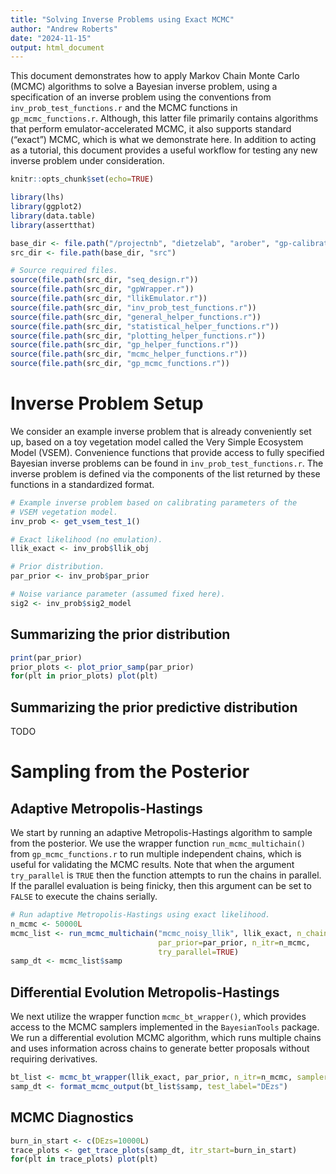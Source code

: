 ```yaml
---
title: "Solving Inverse Problems using Exact MCMC"
author: "Andrew Roberts"
date: "2024-11-15"
output: html_document
---
```


This document demonstrates how to apply Markov Chain Monte Carlo (MCMC)
algorithms to solve a Bayesian inverse problem, using a specification of an 
inverse problem using the conventions from `inv_prob_test_functions.r` and 
the MCMC functions in `gp_mcmc_functions.r`. Although, this latter file 
primarily contains algorithms that perform emulator-accelerated MCMC, it also 
supports standard ("exact") MCMC, which is what we demonstrate here. In 
addition to acting as a tutorial, this document provides a useful workflow 
for testing any new inverse problem under consideration.


```r
knitr::opts_chunk$set(echo=TRUE)

library(lhs)
library(ggplot2)
library(data.table)
library(assertthat)

base_dir <- file.path("/projectnb", "dietzelab", "arober", "gp-calibration")
src_dir <- file.path(base_dir, "src")

# Source required files.
source(file.path(src_dir, "seq_design.r"))
source(file.path(src_dir, "gpWrapper.r"))
source(file.path(src_dir, "llikEmulator.r"))
source(file.path(src_dir, "inv_prob_test_functions.r"))
source(file.path(src_dir, "general_helper_functions.r"))
source(file.path(src_dir, "statistical_helper_functions.r"))
source(file.path(src_dir, "plotting_helper_functions.r"))
source(file.path(src_dir, "gp_helper_functions.r"))
source(file.path(src_dir, "mcmc_helper_functions.r"))
source(file.path(src_dir, "gp_mcmc_functions.r"))
```

# Inverse Problem Setup
We consider an example inverse problem that is already conveniently set up, 
based on a toy vegetation model called the Very Simple Ecosystem Model (VSEM).
Convenience functions that provide access to fully specified Bayesian inverse 
problems can be found in `inv_prob_test_functions.r`. The inverse problem 
is defined via the components of the list returned by these functions in a 
standardized format.
```r
# Example inverse problem based on calibrating parameters of the 
# VSEM vegetation model.
inv_prob <- get_vsem_test_1()

# Exact likelihood (no emulation).
llik_exact <- inv_prob$llik_obj

# Prior distribution.
par_prior <- inv_prob$par_prior

# Noise variance parameter (assumed fixed here).
sig2 <- inv_prob$sig2_model
```

## Summarizing the prior distribution
```r
print(par_prior)
prior_plots <- plot_prior_samp(par_prior)
for(plt in prior_plots) plot(plt)
```

## Summarizing the prior predictive distribution
TODO

# Sampling from the Posterior

## Adaptive Metropolis-Hastings
We start by running an adaptive Metropolis-Hastings algorithm to sample from 
the posterior. We use the wrapper function `run_mcmc_multichain()` from 
`gp_mcmc_functions.r` to run multiple independent chains, which is useful 
for validating the MCMC results. Note that when the argument `try_parallel`
is `TRUE` then the function attempts to run the chains in parallel. If the 
parallel evaluation is being finicky, then this argument can be set to `FALSE`
to execute the chains serially.
```r
# Run adaptive Metropolis-Hastings using exact likelihood. 
n_mcmc <- 50000L
mcmc_list <- run_mcmc_multichain("mcmc_noisy_llik", llik_exact, n_chain=4L,  
                                 par_prior=par_prior, n_itr=n_mcmc, 
                                 try_parallel=TRUE)
samp_dt <- mcmc_list$samp
```

## Differential Evolution Metropolis-Hastings
We next utilize the wrapper function `mcmc_bt_wrapper()`, which provides access
to the MCMC samplers implemented in the `BayesianTools` package. We run 
a differential evolution MCMC algorithm, which runs multiple chains and uses 
information across chains to generate better proposals without requiring 
derivatives.
```r
bt_list <- mcmc_bt_wrapper(llik_exact, par_prior, n_itr=n_mcmc, sampler="DEzs")
samp_dt <- format_mcmc_output(bt_list$samp, test_label="DEzs") 
```


## MCMC Diagnostics
```r
burn_in_start <- c(DEzs=10000L)
trace_plots <- get_trace_plots(samp_dt, itr_start=burn_in_start)
for(plt in trace_plots) plot(plt)
```




